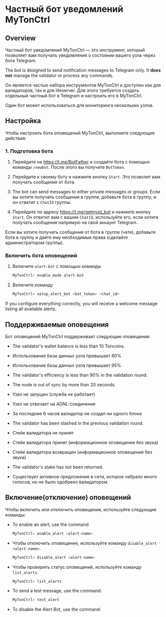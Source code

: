
# Частный бот уведомлений MyTonCtrl

## Overview

Частный бот уведомлений MyTonCtrl — это инструмент, который позволяет вам получать уведомления о состоянии вашего узла через бота Telegram.

The bot is designed to send notification messages to Telegram only. It **does not** manage the validator or process any commands.

Он является частью набора инструментов MyTonCtrl и доступен как для валидаторов, так и для liteserver. Для этого требуется создать отдельный частный бот в Telegram и настроить его в MyTonCtrl.

Один бот может использоваться для мониторинга нескольких узлов.

## Настройка

Чтобы настроить бота оповещений MyTonCtrl, выполните следующие действия:

### 1. Подготовка бота

1. Перейдите на https://t.me/BotFather и создайте бота с помощью команды `/newbot`. После этого вы получите `BotToken`.

2. Перейдите к своему боту и нажмите кнопку `Start`. Это позволит вам получать сообщения от бота.

3. The bot can send messages to either private messages or groups. Если вы хотите получать сообщения в группе, добавьте бота в группу, и он ответит с `ChatId` группы.

4. Перейдите по адресу https://t.me/getmyid_bot и нажмите кнопку `Start`. Он ответит вам с вашим `ChatId`, используйте его, если хотите получать сообщения напрямую на свой аккаунт Telegram.

Если вы хотите получать сообщения от бота в группе (чате), добавьте бота в группу и дайте ему необходимые права (сделайте администратором группы).

### Включить бота оповещений

1. Включите `alert-bot` с помощью команды

   ```bash
   MyTonCtrl> enable_mode alert-bot
   ```

2. Включите команду

   ```bash
   MyTonCtrl> setup_alert_bot <bot_token> <chat_id>
   ```

If you configure everything correctly, you will receive a welcome message listing all available alerts.

## Поддерживаемые оповещения

Бот оповещений MyTonCtrl поддерживает следующие оповещения:

- The validator's wallet balance is less than 10 Toncoins.

- Использование базы данных узла превышает 80%

- Использование базы данных узла превышает 95%

- The validator's efficiency is less than 90% in the validation round.

- The node is out of sync by more than 20 seconds.

- Узел не запущен (служба не работает)

- Узел не отвечает на ADNL-соединение

- За последние 6 часов валидатор не создал ни одного блока

- The validator has been slashed in the previous validation round.

- Стейк валидатора не принят

- Стейк валидатора принят (информационное оповещение без звука)

- Стейк валидатора возвращен (информационное оповещение без звука)

- The validator's stake has not been returned.

- Существует активное предложение в сети, которое набрало много голосов, но не было одобрено валидатором

## Включение(отключение) оповещений

Чтобы включить или отключить оповещения, используйте следующие команды:

- To enable an alert, use the command
  ```bash
  MyTonCtrl> enable_alert <alert-name>
  ```
- Чтобы отключить оповещение, используйте команду `disable_alert <alert-name>`.
  ```bash
  MyTonCtrl> disable_alert <alert-name>
  ```
- Чтобы проверить статус оповещений, используйте команду `list_alerts`.
  ```bash
  MyTonCtrl> list_alerts
  ```
- To send a test message, use the command:
  ```bash
  MyTonCtrl> test_alert
  ```
- To disable the Alert Bot, use the command:
  <Feedback />
